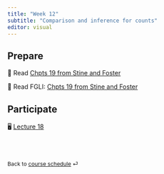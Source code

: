 ```yaml
---
title: "Week 12"
subtitle: "Comparison and inference for counts"
editor: visual
---
```


## Prepare

📖 Read [Chpts 19 from Stine and Foster](https://www.pearson.com/store/en-us/pearsonplus/p/9780137399727.html)

📖 Read FGLI: [Chpts 19 from Stine and Foster](https://portal.mypearson.com/course-home/handout/sturdevant21135/Student_Registration_Handout_sturdevant21135.pdf)

## Participate

🖥️ [Lecture 18](/slides/lect_18.html)

<br><br>

::: {style="font-size: 0.875em;"}
Back to [course schedule](/ "Course schedule") ⏎
:::
